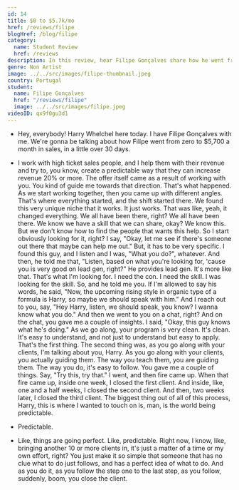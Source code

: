 ```yaml
---
id: 14
title: $0 to $5.7k/mo
href: /reviews/filipe
blogHref: /blog/filipe
category:
  name: Student Review
  href: /reviews
description: In this review, hear Filipe Gonçalves share how he went from $0 to $5.7k/mo in a little over 30 days helping high ticket sales professionals lift their close rate through buyer mirroring.
genre: Non Artist
image: ../../src/images/filipe-thumbnail.jpeg
country: Portugal
student:
  name: Filipe Gonçalves
  href: "/reviews/filipe"
  image: ../../src/images/filipe.jpeg
videoID: qx9f0gu3d1
---
```


- Hey, everybody! Harry Whelchel here today. I have Filipe Gonçalves with me. We're gonna be talking about how Filipe went from zero to $5,700 a month in sales, in a little over 30 days.

- I work with high ticket sales people, and I help them with their revenue and try to, you know, create a predictable way that they can increase revenue 20% or more. The offer itself came as a result of working with you. You kind of guide me towards that direction. That's what happened. As we start working together, then you came up with different angles. That's where everything started, and the shift started there. We found this very unique niche that it works. It just works. That was like, yeah, it changed everything. We all have been there, right? We all have been there. We know we have a skill that we can share, okay? We know this. But we don't know how to find the people that wants this help. So I start obviously looking for it, right? I say, "Okay, let me see if there's someone out there that maybe can help me out." But, it has to be very specific. I found this guy, and I listen and I was, "What you do?", whatever. And then, he told me that, "Listen, based on what you're looking for, 'cause you is very good on lead gen, right?" He provides lead gen. It's more like that. That's what I'm looking for. I need the con. I need the skill. I was looking for the skill. So, and he told me you. If I'm allowed to say his words, he said, "Now, the upcoming rising style in organic type of a formula is Harry, so maybe we should speak with him." And I reach out to you, say, "Hey Harry, listen, we should speak, you know? I wanna know what you do." And then we went to you on a chat, right? And on the chat, you gave me a couple of insights. I said, "Okay, this guy knows what he's doing." As we go along, your program is very clean. It's clean. It's easy to understand, and not just to understand but easy to apply. That's the first thing. The second thing was, as you go along with your clients, I'm talking about you, Harry. As you go along with your clients, you actually guiding them. The way you teach them, you are guiding them. The way you do, it's easy to follow. You gave me a couple of things. Say, "Try this, try that." I went, and then fire came up. When that fire came up, inside one week, I closed the first client. And inside, like, one and a half weeks, I closed the second client. And then, two weeks later, I closed the third client. The biggest thing out of all of this process, Harry, this is where I wanted to touch on is, man, is the world being predictable.

- Predictable.

- Like, things are going perfect. Like, predictable. Right now, I know, like, bringing another 10 or more clients in, it's just a matter of a time or my own effort, right? You just make it so simple that someone that has no clue what to do just follows, and has a perfect idea of what to do. And as you do it, as you follow the step one to the last step, as you follow, suddenly, boom, you close the client.
